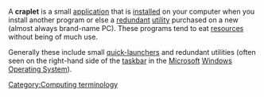 A '''craplet''' is a small [[application]] that is [[Installation (computer programs)|install]]ed on your computer when you install another program or else a [[redundant]] [[utility]] purchased on a new (almost always brand-name PC). These programs tend to eat [[resource]]s without being of much use.

Generally these include small [[quick-launcher]]s and redundant utilities (often seen on the right-hand side of the [[taskbar]] in the [[Microsoft]] [[Windows (operating system)|Windows Operating System]]).
{{vocabulary-stub}}{{computer-stub}}
[[Category:Computing terminology]]